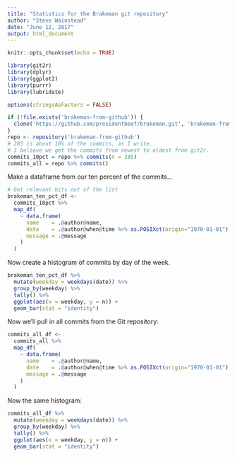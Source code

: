 ```yaml
---
title: "Statistics for the Brakeman git repository"
author: "Steve Wainstead"
date: "June 12, 2017"
output: html_document
---
```


```r
knitr::opts_chunk$set(echo = TRUE)

library(git2r)
library(dplyr)
library(ggplot2)
library(purrr)
library(lubridate)

options(stringsAsFactors = FALSE)

```

```r
if (!file.exists('brakeman-from-github')) {
  clone('https://github.com/presidentbeef/brakeman.git', 'brakeman-from-github')
}
repo <- repository('brakeman-from-github')
# 285 is about 10% of the commits, as I write.
# I believe we get the commits from newest to oldest from git2r.
commits_10pct = repo %>% commits(n = 285)
commits_all = repo %>% commits()
```

Make a dataframe from our ten percent of the commits...

```r
# Get relevant bits out of the list
brakeman_ten_pct_df <-
  commits_10pct %>%
  map_df(
    ~ data.frame(
      name    = .@author@name,
      date    = .@author@when@time %>% as.POSIXct(origin="1970-01-01"),
      message = .@message
    )
  )

```

Now create a histogram of commits by day of the week.

```r
brakeman_ten_pct_df %>%
  mutate(weekday = weekdays(date)) %>%
  group_by(weekday) %>%
  tally() %>%
  ggplot(aes(x = weekday, y = n)) +
  geom_bar(stat = "identity")
```

Now we'll pull in all commits from the Git repository:

```r
commits_all_df <-
  commits_all %>%
  map_df(
    ~ data.frame(
      name    = .@author@name,
      date    = .@author@when@time %>% as.POSIXct(origin="1970-01-01"),
      message = .@message
    )
  )

```

Now the same histogram:

```r
commits_all_df %>%
  mutate(weekday = weekdays(date)) %>%
  group_by(weekday) %>%
  tally() %>%
  ggplot(aes(x = weekday, y = n)) +
  geom_bar(stat = "identity")
```

